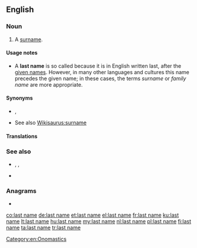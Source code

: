 ==English==

===Noun===
{{en-noun|head=[[last]] [[name]]}}

# A [[surname]].

====Usage notes====
* A '''last name''' is so called because it is in English written last, after the [[given name]]s. However, in many other languages and cultures this name precedes the given name; in these cases, the terms ''surname'' or ''family name'' are more appropriate.

====Synonyms====
* {{l|en|family name}}, {{l|en|surname}}
* See also [[Wikisaurus:surname]]

====Translations====
{{trans-see|surname}}

===See also===
* {{l|en|first name}}, {{l|en|forename}}, {{l|en|given name}}
* {{l|en|personal name}}

===Anagrams===
* {{l|en|talesman}}

[[Category:en:Onomastics]]

[[co:last name]]
[[de:last name]]
[[et:last name]]
[[el:last name]]
[[fr:last name]]
[[ku:last name]]
[[lt:last name]]
[[hu:last name]]
[[my:last name]]
[[nl:last name]]
[[pl:last name]]
[[fi:last name]]
[[ta:last name]]
[[tr:last name]]